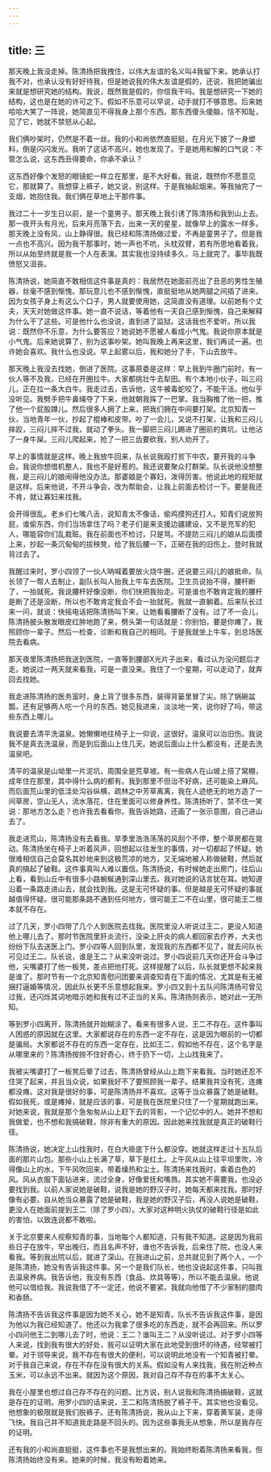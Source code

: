 ```yaml
---
---
---
```

title: 三
---

那天晚上我没走掉。陈清扬把我拽住，以伟大友谊的名义叫4我留下来。她承认打我不对，也承认没有好好待我，但是她说我的伟大友谊是假的，还说，我把她骗出来就是想研究她的结构。我说，既然我是假的，你信我干吗。我是想研究一下她的结构，这也是在她的许可之下。假如不乐意可以早说，动手就打不够意思。后来她哈哈大笑了一阵说，她简直见不得我身上那个东西。那东西傻头傻脑，恬不知耻，见了它，她就不禁怒从心起。

我们俩吵架时，仍然是不着一丝。我的小和尚依然直挺挺，在月光下披了一身塑料，倒是闪闪发光。我听了这话不高兴，她也发现了。于是她用和解的口气说：不管怎么说，这东西丑得要命，你承不承认？

这东西好像个发怒的眼镜蛇一样立在那里，是不大好看。我说，既然你不愿意见它，那就算了。我想穿上裤子，她又说，别这样。于是我抽起烟来。等我抽完了一支烟，她抱住我。我们俩在草地上干那件事。

我过二十一岁生日以前，是一个童男子。那天晚上我引诱了陈清扬和我到山上去。那一夜开头有月光，后来月亮落下去，出来一天的星星，就像早上的露水一样多。那天晚上没有风，山上静得很。我已经和陈清扬做过爱，不再是童男子了。但是我一点也不高兴。因为我干那事时，她一声也不吭，头枕双臂，若有所思地看着我，所以从始至终就是我一个人在表演。其实我也没持续多久，马上就完了。事毕我既愤怒又沮丧。

陈清扬说，她简直不敢相信这件事是真的：我居然在她面前亮出了丑恶的男性生殖器，丝毫不感到惭愧。那玩意儿也不感到惭愧，直挺挺地从她两腿之间插了进来。因为女孩子身上有这么个口子，男人就要使用她，这简直没有道理。以前她有个丈夫，天天对她做这件事。她一直不说话，等着他有一天自己感到惭愧，自己来解释为什么干了这些。可是他什么也没说，直到进了监狱。这话我也不爱听。所以我说：既然你不乐意，为什么要答应？她说她不愿被人看成小气鬼。我说你原本就是小气鬼。后来她说算了，别为这事吵架。她叫我晚上再来这里，我们再试一遍。也许她会喜欢。我什么也没说。早上起雾以后，我和她分了手，下山去放牛。

那天晚上我没去找她，倒进了医院。这事原委是这样：早上我到牛圈门前时，有一伙人等不及我，已经在开圈拉牛。大家都挑壮牛去犁田。有个本地小伙子，叫三闷儿，正在拉一条大白牛。我走过去，告诉他，这牛被毒蛇咬了，不能干活。他似乎没听见。我劈手把牛鼻绳夺了下来，他就朝我挥了一巴掌。我当胸推了他一把，推了他一个屁股蹲儿。然后很多人拥了上来，把我们拥在中间要打架。北京知青一伙，当地青年一伙，抄起了棍棒和皮带。吵了一会儿，又说不打架，让我和三闷儿摔跤，三闷儿摔不过我，就动了拳头。我一脚把三闷儿踢进了圈前的粪坑，让他沾了一身牛屎。三闷儿爬起来，抢了一把三齿要砍我，别人劝开了。

早上的事情就是这样。晚上我放牛回来，队长说我殴打贫下中农，要开我的斗争会。我说你想借机整人，我也不是好惹的。我还说要聚众打群架。队长说他没想整我，是三闷儿的娘闹得他没办法。那婆娘是个寡妇，泼得厉害。他说此地的规矩就是这样。后来他说，不开斗争会，改为帮助会，让我上前面去检讨一下。要是我还不肯，就让寡妇来找我。

会开得很乱。老乡们七嘴八舌，说知青太不像话，偷鸡摸狗还打人。知青们说放狗屁，谁偷东西，你们当场拿住了吗？老子们是来支援边疆建设，又不是充军的犯人，哪能容你们乱栽赃。我在前面也不检讨，只是骂。不提防三闷儿的娘从后面摸上来，抄起一条沉甸甸的拔秧凳，给了我后腰一下，正砸在我的旧伤上，登时我就背过去了。

我醒过来时，罗小四领了一伙人呐喊着要放火烧牛圈，还说要三闷儿的娘抵命。队长领了一帮人去制止，副队长叫人抬我上牛车去医院。卫生员说抬不得，腰杆断了，一抬就死。我说腰杆好像没断，你们快把我抬走。可是谁也不敢肯定我的腰杆是断了还是没断，所以也不敢肯定我会不会一抬就死。我就一直躺着。后来队长过来一问，就说：快摇电话把陈清扬叫下来，让她看看腰断了没有。过了不一会儿，陈清扬披头散发眼皮红肿地跑了来，劈头第一句话就是：你别怕，要是你瘫了，我照顾你一辈子。然后一检查，诊断和我自己的相同。于是我就坐上牛车，到总场医院去看病。

那天夜里陈清扬把我送到医院，一直等到腰部X光片子出来，看过认为没问题后才走。她说过一两天就来看我，可是一直没来。我住了一个星期，可以走动了，就奔回去找她。

我走进陈清扬的医务室时，身上背了很多东西，装得背篓里冒了尖。除了锅碗盆瓢，还有足够两人吃一个月的东西。她见我进来，淡淡地一笑，说你好了吗，带这些东西上哪儿。

我说要去清平洗温泉。她懒懒地往椅子上一仰说，这很好。温泉可以治旧伤。我说我不是真去洗温泉，而是到后面山上住几天。她说后面山上什么都没有，还是去洗温泉吧。

清平的温泉是山坳里一片泥坑，周围全是荒草坡。有一些病人在山坡上搭了窝棚，成年住在那里，其中得什么病的都有。我到那里不但治不好病，还可能染上麻风。而后面荒山里的低洼处沟谷纵横，疏林之中芳草离离，我在人迹绝无的地方造了一间草房，空山无人，流水落花，住在里面可以修身养性。陈清扬听了，禁不住一笑说：那地方怎么走？也许我去看看你。我告诉她路，还画了一张示意图，自己进山去了。

我走进荒山，陈清扬没有去看我。旱季里浩浩荡荡的风刮个不停，整个草房都在晃动。陈清扬坐在椅子上听着风声，回想起以往发生的事情，对一切都起了怀疑。她很难相信自己会莫名其妙地来到这极荒凉的地方，又无端地被人称做破鞋，然后就真的搞起了破鞋。这件事真叫人难以置信。陈清扬说，有时候她走出房门，往后山上看，看到山丘中有很多小路蜿蜒通到深山里去。我对她说的话言犹在耳。她知道沿着一条路走进山去，就会找到我。这是无可怀疑的事。但是越是无可怀疑的事就越值得怀疑。很可能那条路不通到任何地方，很可能王二不在山里，很可能王二根本就不存在。

过了几天，罗小四带了几个人到医院去找我。医院里没人听说过王二，更没人知道他上哪儿去了。那时节医院里肝炎流行，没染上肝炎的病人都回家去疗养，大夫也纷纷下队去送医上门。罗小四等人回到队里，发现我的东西都不见了，就去问队长可见过王二。队长说，谁是王二？从来没听说过。罗小四说前几天你还开会斗争过他，尖嘴婆打了他一板凳，差点把他打死。这样提醒了以后，队长就更想不起来我是谁了。那时节有一个北京知青慰问团要来调查知青在下面的情况，尤其是有无被捆打逼婚等情况，因此队长更不乐意想起我来。罗小四又到十五队问陈清扬可曾见过我，还闪烁其词地暗示她和我有过不正当的关系。陈清扬则表示，她对此一无所知。

等到罗小四离开，陈清扬就开始糊涂了。看来有很多人说，王二不存在。这件事叫人困惑的原因就在这里。大家都说存在的东西一定不存在，这是因为眼前的一切都是骗局。大家都说不存在的东西一定存在，比如王二，假如他不存在，这个名字是从哪里来的？陈清扬按捺不住好奇心，终于扔下一切，上山找我来了。

我被尖嘴婆打了一板凳后晕了过去，陈清扬曾经从山上跑下来看我。当时她还忍不住哭了起来，并且当众说，如果我好不了要照顾我一辈子。结果我并没有死，连瘫都没瘫。这对我是很好的事，可是陈清扬并不喜欢。这等于当众暴露了她是破鞋。假如我死，或是瘫掉，就是应该的事，可是我在医院里只住了一个星期就跑出来。对她来说，我就是那个急匆匆从山上赶下去的背影，一个记忆中的人。她并不想和我做爱，也不想和我搞破鞋，除非有重大的原因。因此她来找我就是真正的破鞋行径。

陈清扬说，她决定上山找我时，在白大褂底下什么都没穿。她就这样走过十五队后面的那片山包。那些小山上长满了草，草下是红土。上午风从山上往平坝里吹，冷得像山上的水，下午风吹回来，带着燥热和尘土。陈清扬来找我时，乘着白色的风。风从衣服下面钻进来，流过全身，好像爱抚和嘴唇。其实她不需要我，也没必要找到我。以前人家说她是破鞋，说我是她的野汉子时，她每天都来找我。那时好像有必要。自从她当众暴露了她是破鞋，我是她的野汉子后，再没人说她是破鞋，更没人在她面前提到王二（除了罗小四）。大家对这种明火执仗的破鞋行径是如此的害怕，以致连说都不敢啦。

关于北京要来人视察知青的事，当地每个人都知道，只有我不知道。这是因为我前些日子在放牛，早出晚归，而且名声不好，谁也不告诉我，后来住了院，也没人来看我。等到我出院以后，就进了深山。在我进山之前，总共就见到了两个人，一个是陈清扬，她没有告诉我这件事。另一个是我们队长，他也没说起这件事，只叫我去温泉养病。我告诉他，我没有东西（食品、炊具等等），所以不能去温泉。他说他可以借给我。我说我借了不一定还，他说不要紧。我就向他借了不少家制的腊肉和香肠。

陈清扬不告诉我这件事是因为她不关心，她不是知青。队长不告诉我这件事，是因为他以为我已经知道了。他还以为我拿了很多吃的东西走，就不会再回来。所以罗小四问他王二到哪儿去了时，他说：王二？谁叫王二？从没听说过。对于罗小四等人来说，找到我有很大的好处，我可以证明大家在此地受到很坏的待遇，经常被打晕。对于领导来说，我不存在有很大的便利，可以说明此地没有一个知青被打晕。对于我自己来说，存在不存在没有很大的关系。假如没有人来找我，我在附近种点玉米，可以永远不出来。就因为这个原因，我对自己存不存在的事不太关心。

我在小屋里也想过自己存不存在的问题。比方说，别人说我和陈清扬搞破鞋，这就是存在的证明。用罗小四的话来说，王二和陈清扬脱了裤子干。其实他也没看见。他想象的极限就是我们脱裤子。还有陈清扬说，我从山上下来，穿着黄军装，走得飞快。我自己并不知道我走路是不回头的。因为这些事我无从想象，所以是我存在的证明。

还有我的小和尚直挺挺，这件事也不是我想出来的。我始终盼着陈清扬来看我，但陈清扬始终没有来。她来的时候，我没有盼着她来。